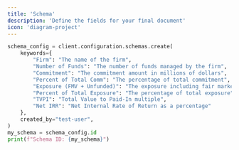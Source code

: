 ```yaml
---
title: 'Schema'
description: 'Define the fields for your final document'
icon: 'diagram-project'
---
```

```python add_schema.py
schema_config = client.configuration.schemas.create(
    keywords={
        "Firm": "The name of the firm",
        "Number of Funds": "The number of funds managed by the firm",
        "Commitment": "The commitment amount in millions of dollars",
        "Percent of Total Comm": "The percentage of total commitment",
        "Exposure (FMV + Unfunded)": "The exposure including fair market value and unfunded commitments in millions of dollars",
        "Percent of Total Exposure": "The percentage of total exposure",
        "TVPI": "Total Value to Paid-In multiple",
        "Net IRR": "Net Internal Rate of Return as a percentage"
    },
    created_by="test-user",
)
my_schema = schema_config.id
print(f"Schema ID: {my_schema}")
```